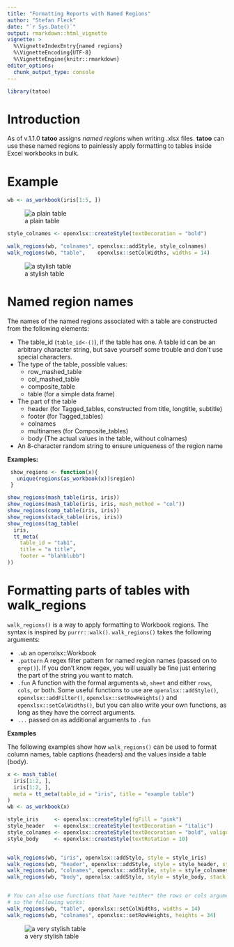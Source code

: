 ---
title: "Formatting Reports with Named Regions"
author: "Stefan Fleck"
date: "`r Sys.Date()`"
output: rmarkdown::html_vignette
vignette: >
  %\VignetteIndexEntry{named regions}
  %\VignetteEncoding{UTF-8}
  %\VignetteEngine{knitr::rmarkdown}
editor_options: 
  chunk_output_type: console
---

```{r}

library(tatoo)

```

# Introduction

As of v.1.1.0 **tatoo** assigns *named regions* when writing .xlsx files. 
**tatoo** can use these named regions to painlessly apply formatting to tables
inside Excel workbooks in bulk.




# Example

```{r, eval = FALSE}
wb <- as_workbook(iris[1:5, ])
```

![a plain table](plain_table.png)

```{r, eval = FALSE}
style_colnames <- openxlsx::createStyle(textDecoration = "bold")

walk_regions(wb, "colnames", openxlsx::addStyle, style_colnames)
walk_regions(wb, "table",    openxlsx::setColWidths, widths = 14)

```

![a stylish table](plain_table_2.png)




# Named region names

The names of the named regions associated with a table are constructed from the 
following elements:

* The table_id (`table_id<-()`), if the table has one. A table id can be an
  arbitrary character string, but save yourself some trouble and don't use 
  special characters.
* The type of the table, possible values:
    * row_mashed_table
    * col_mashed_table
    * composite_table
    * table (for a simple data.frame)
* The part of the table
    * header (for Tagged_tables, constructed from title, longtitle, subtitle)
    * footer (for Tagged_tables)
    * colnames
    * multinames (for Composite_tables)
    * body (The actual values in the table, without colnames)
* An 8-character random string to ensure uniqueness of the region name
  
 
**Examples:**

```{r}
 show_regions <- function(x){
   unique(regions(as_workbook(x))$region)
 }
```


```{r}
show_regions(mash_table(iris, iris))
show_regions(mash_table(iris, iris, mash_method = "col"))
show_regions(comp_table(iris, iris))
show_regions(stack_table(iris, iris))
show_regions(tag_table(
  iris, 
  tt_meta(
    table_id = "tab1", 
    title = "a title", 
    footer = "blahblubb")
))

```


# Formatting parts of tables with walk_regions

`walk_regions()` is a way to apply formatting to Workbook regions.
The syntax is inspired by `purrr::walk()`. `walk_regions()` takes the
following arguments:

* `.wb` an openxlsx::Workbook
* `.pattern` A regex filter pattern for named region
   names (passed on to `grep()`). If you don't know regex, you will
   usually be fine just entering the part of the string you want to match.
* `.fun` A function with the formal arguments `wb`, `sheet` and either
   `rows`, `cols`, or both. Some useful functions to use are
   `openxlsx::addStyle()`, `openxlsx::addFilter()`, `openxlsx::setRowHeights()`
   and `openxlsx::setColWidths()`, but you can also write your own functions,
   as long as they have the correct arguments.
* `...` passed on as additional arguments to `.fun`



**Examples**

The following examples show how `walk_regions()` can be used to format column
names, table captions (headers) and the values inside a table (body).


```{r, results = "hide"}

x <- mash_table(
  iris[1:2, ], 
  iris[1:2, ],
  meta = tt_meta(table_id = "iris", title = "example table")
) 
wb <- as_workbook(x)

style_iris     <- openxlsx::createStyle(fgFill = "pink")
style_header   <- openxlsx::createStyle(textDecoration = "italic")
style_colnames <- openxlsx::createStyle(textDecoration = "bold", valign = "top")
style_body     <- openxlsx::createStyle(textRotation = 10)


walk_regions(wb, "iris", openxlsx::addStyle, style = style_iris)
walk_regions(wb, "header", openxlsx::addStyle, style = style_header, stack = TRUE)
walk_regions(wb, "colnames", openxlsx::addStyle, style = style_colnames, stack = TRUE)
walk_regions(wb, "body", openxlsx::addStyle, style = style_body, stack = TRUE)


# You can also use functions that have *either* the rows or cols argument,
# so the following works:
walk_regions(wb, "table", openxlsx::setColWidths, widths = 14)
walk_regions(wb, "colnames", openxlsx::setRowHeights, heights = 34)

```

![a very stylish table](plain_table_3.png)

